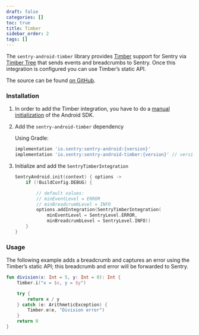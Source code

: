 ```yaml
---
draft: false
categories: []
toc: true
title: Timber
sidebar_order: 2
tags: []
---
```

The `sentry-android-timber` library provides [Timber](https://github.com/JakeWharton/timber) support for Sentry via [Timber Tree](https://github.com/JakeWharton/timber/blob/10f0adce3921ad2929ddf2f3b7fecda2cf3148a5/timber/src/main/java/timber/log/Timber.kt#L20) that sends events and breadcrumbs to Sentry. Once this integration is configured you can use Timber’s static API.

The source can be found [on GitHub](https://github.com/getsentry/sentry-android/tree/master/sentry-android-timber/src/main/java/io/sentry/android/timber).

### Installation

1. In order to add the Timber integration, you have to do a [manual initialization](https://docs.sentry.io/platforms/android/#manual-initialization) of the Android SDK.

2. Add the `sentry-android-timber` dependency

	Using Gradle:

	```groovy
	implementation 'io.sentry:sentry-android:{version}'
	implementation 'io.sentry:sentry-android-timber:{version}' // version >= 2.2.0
	```

3. Initialize and add the `SentryTimberIntegration`

	```kotlin
	SentryAndroid.init(context) { options ->
	    if (!BuildConfig.DEBUG) {

	        // default values:
	        // minEventLevel = ERROR
	        // minBreadcrumbLevel = INFO
	        options.addIntegration(SentryTimberIntegration(
	            minEventLevel = SentryLevel.ERROR,
	            minBreadcrumbLevel = SentryLevel.INFO))
	    }
	}
	```

### Usage

The following example adds a breadcrumb and captures an error using the Timber’s static API; this breadcrumb and error will be forwarded to Sentry.

```kotlin
fun division(x: Int = 5, y: Int = 0): Int {
    Timber.i("x = $x, y = $y")

    try {
        return x / y
    } catch (e: ArithmeticException) {
        Timber.e(e, "Division error")
    }
    return 0
}
```